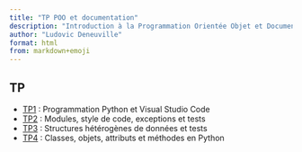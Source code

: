 ```yaml
---
title: "TP POO et documentation"
description: "Introduction à la Programmation Orientée Objet et Documentation du code avec Python"
author: "Ludovic Deneuville"
format: html
from: markdown+emoji
---
```



## TP

- [TP1](doc/tp/tp1.qmd) : Programmation Python et Visual Studio Code
- [TP2](doc/tp/tp2.qmd) : Modules, style de code, exceptions et tests
- [TP3](doc/tp/tp3.qmd) : Structures hétérogènes de données et tests
- [TP4](doc/tp/tp4.qmd) : Classes, objets, attributs et méthodes en Python